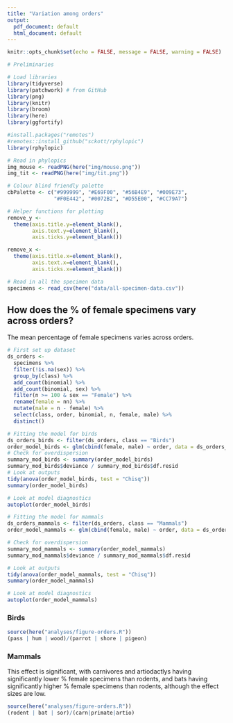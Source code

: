 ```yaml
---
title: "Variation among orders"
output:
  pdf_document: default
  html_document: default
---
```

  
  ```r
knitr::opts_chunk$set(echo = FALSE, message = FALSE, warning = FALSE)
```

```r
# Preliminaries

# Load libraries
library(tidyverse)
library(patchwork) # from GitHub
library(png)
library(knitr)
library(broom)
library(here)
library(ggfortify)

#install.packages("remotes")
#remotes::install_github("sckott/rphylopic")
library(rphylopic)

# Read in phylopics
img_mouse <- readPNG(here("img/mouse.png"))
img_tit <- readPNG(here("img/tit.png"))

# Colour blind friendly palette
cbPalette <- c("#999999", "#E69F00", "#56B4E9", "#009E73", 
               "#F0E442", "#0072B2", "#D55E00", "#CC79A7")

# Helper functions for plotting
remove_y <- 
  theme(axis.title.y=element_blank(),
        axis.text.y=element_blank(),
        axis.ticks.y=element_blank())

remove_x <-   
  theme(axis.title.x=element_blank(),
        axis.text.x=element_blank(),
        axis.ticks.x=element_blank())
```

```r
# Read in all the specimen data
specimens <- read_csv(here("data/all-specimen-data.csv")) 
```

## How does the % of female specimens vary across orders?

The mean percentage of female specimens varies across orders.

```r
# First set up dataset
ds_orders <-
  specimens %>%
  filter(!is.na(sex)) %>%
  group_by(class) %>%
  add_count(binomial) %>%
  add_count(binomial, sex) %>%
  filter(n >= 100 & sex == "Female") %>%
  rename(female = nn) %>%
  mutate(male = n - female) %>%
  select(class, order, binomial, n, female, male) %>%
  distinct()
```

```r
# Fitting the model for birds
ds_orders_birds <- filter(ds_orders, class == "Birds")
order_model_birds <- glm(cbind(female, male) ~ order, data = ds_orders_birds, family = "binomial")
# Check for overdispersion
summary_mod_birds <- summary(order_model_birds)
summary_mod_birds$deviance / summary_mod_birds$df.resid 
# Look at outputs
tidy(anova(order_model_birds, test = "Chisq"))
summary(order_model_birds)

# Look at model diagnostics
autoplot(order_model_birds)
```


```r
# Fitting the model for mammals
ds_orders_mammals <- filter(ds_orders, class == "Mammals")
order_model_mammals <- glm(cbind(female, male) ~ order, data = ds_orders_mammals, family = "binomial")

# Check for overdispersion
summary_mod_mammals <- summary(order_model_mammals)
summary_mod_mammals$deviance / summary_mod_mammals$df.resid 

# Look at outputs
tidy(anova(order_model_mammals, test = "Chisq"))
summary(order_model_mammals)

# Look at model diagnostics
autoplot(order_model_mammals)
```

### Birds

```r
source(here("analyses/figure-orders.R"))
(pass | hum | wood)/(parrot | shore | pigeon)
```

### Mammals
This effect is significant, with carnivores and artiodactlys having significantly lower % female specimens than rodents, and bats having significantly higher % female specimens than rodents, although the effect sizes are low.

```r
source(here("analyses/figure-orders.R"))
(rodent | bat | sor)/(carn|primate|artio)

```
